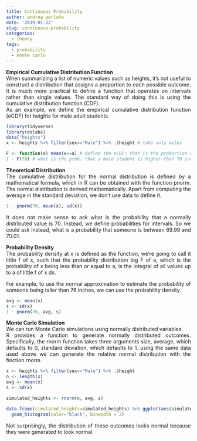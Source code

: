 ```yaml
---
title: Continuous Probability
author: andrea perlato
date: '2019-01-22'
slug: continuous-probability
categories:
  - theory
tags:
  - probability
  - monte carlo
---
```


<style>
body {
text-align: justify}
</style>

**Empirical Cumulative Distribution Function** </br>
When summarizing a list of numeric values such as heights, it's not useful to construct a distribution that assigns a proportion to each possible outcome.
It is much more practical to define a function that operates on intervals rather than single values.
The standard way of doing this is using the cumulative distribution function (CDF). </br>
As an example, we define the empirical cumulative distribution function (eCDF) for heights for male adult students.

```r
library(tidyverse)
library(dslabs)
data("heights")
x <- heights %>% filter(sex=="Male") %>% .$height # take only males

F <- function(a) mean(x<=a) # define the eCDF: that is the probortion of cases equal to a
1 - F(70) # what is the prob. that a male student is higher than 70 inches


```

**Theoretical Distribution** </br>
The cumulative distribution for the normal distribution is defined by a mathematical formula, which in R can be obtained with the function pnorm.
The normal distribution is derived mathematically. Apart from computing the average in the standard deviation, we don't use data to define it.

```r
1 - pnorm(70, mean(x), sd(x))


```

It does not make sense to ask what is the probability that a normally distributed value is 70.
Instead, we define probabilities for intervals. So we could ask instead, what is a probability that someone is between 69.99 and 70.01.

**Probability Density** </br>
The probability density at x is defined as the function, we're going to call it little f of x, such that the probability distribution big F of a, which is the probability of x being less than or equal to a, is the integral of all values up to a of little f of x dx. </br>

For example, to use the normal approximation to estimate the probability of someone being taller than 76 inches, we can use the probability density.

```r
avg <- mean(x)
s <- sd(x)
1 - pnorm(76, avg, s)

```

**Monte Carlo Simulation**  
We can run Monte Carlo simulations using normally distributed variables. </br>
R provides a function to generate normally distributed outcomes. Specifically, the rnorm function takes three arguments size, average, which defaults to 0, standard deviation, which defaults to 1. using the same data used above we can generate the relative normal distribution with the finction rnorm.

```r
x <- heights %>% filter(sex=="Male") %>% .$height
n <- length(x)
avg <- mean(x)
s <- sd(x)

simulated_heights <- rnorm(n, avg, s)

data.frame(simulated_heights=simulated_heights) %>% ggplot(aes(simulated_heights)) + 
  geom_histogram(color="black", binwidth = 2)

```

Not surprisingly, the distribution of these outcomes looks normal because they were generated to look normal.
























